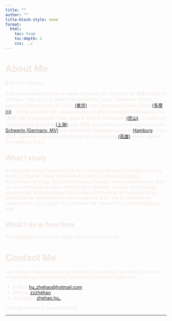 ```yaml
---
title: ""
author: ""
title-block-style: none
format:
  html:
    toc: true
    toc-depth: 2
    css: ../
---
```

<style>
body {
    height: 100vh;
    width: 100%;
    background-image: url('../assets/images/red_plane.jpg');
    background-size: cover;
    background-position: center;
    background-repeat: no-repeat;
    background-attachment: fixed;
    /* background-color: rgba(200, 200, 200, 1); */
    color: #F2E6DF;
}
</style>

# About Me

👋 Hi, I am Zhehao.

If you are wondering how to speak my name, it's 'dʒe hao', as 哲豪 written in Chinese. I was born in Japan but technically I am a Taiwanese citizen, I spent my first six years in Tokyo [(東京)](https://www.google.com/maps/@35.6732346,139.7532873,11.45z?entry=ttu)
near Tamagawa (Tama-River) [(多摩川)](https://www.google.com/maps/@35.6223228,139.5730771,14.62z?entry=ttu)
- which separate the capital and the neighboring district Kanagawa-Ken (神奈川県) is separated. I then went to school in Kunshan [(昆山)](https://www.google.com/maps/@31.3803707,120.9563431,14.08z?entry=ttu)
, a small city neighbouring Shanghai [(上海)](https://www.google.com/maps/@31.1458601,121.2870183,9.81z?entry=ttu)
until 2016, since then I went to high school in [Schwerin (Germany, MV)](https://www.google.com/maps/@53.6647976,11.447494,11.51z?entry=ttu) 
and started my degree program in [Hamburg](https://www.google.com/maps/@53.5526666,9.9925612,12.29z?entry=ttu) since 2020. Recently I am more often staying in Kaohsiung [(高雄)](https://www.google.com/maps/@22.6578342,120.3375094,11.71z?entry=ttu) 
when I spend time with my folks. 

## What I study

At this point I have finished my B.Sc. in Biology and am currently pursuing my M.Sc degree. I have specialized myself in molecular biology, ecolutionary ecology, and bioinformatics through various experiences. But I am also interested in many other fields in general, such as microbiology, immunology, biotechnology that involves bioimaging, animal physiology, especially the adaptation of marine species, and I aim to combine my interests with my strength to contribute the research in a interdisciplinary way.

## What I do in free time

Photography is one of my major hobby in personal life. 

# Contact Me

I am always happy to hear your thoughts, comments, questions, and I am excited for new connections! Use these contacts to reach me:

- E-Mail: [hu_zhehao@hotmail.com](mailto:hu_zhehao@hotmail.com)
- GitHub: [zzzhehao](https://github.com/zzzhehao)
- Instagram: [zhehao.hu_](https://instagram.com/zhehao.hu_)

Looking forward to hear from you!

- - -